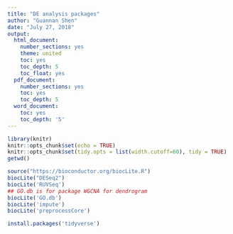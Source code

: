 ---
title: "DE analysis packages"
author: "Guannan Shen"
date: "July 27, 2018"
output:
  html_document:
    number_sections: yes
    theme: united
    toc: yes
    toc_depth: 5
    toc_float: yes
  pdf_document:
    number_sections: yes
    toc: yes
    toc_depth: 5
  word_document:
    toc: yes
    toc_depth: '5'
---

```{r setup, include=FALSE}
library(knitr)
knitr::opts_chunk$set(echo = TRUE)
knitr::opts_chunk$set(tidy.opts = list(width.cutoff=60), tidy = TRUE)
getwd()
```

```{r DE package, echo=TRUE,warning=FALSE, message=FALSE, prompt=TRUE}
source("https://bioconductor.org/biocLite.R")
biocLite("DESeq2")
biocLite('RUVSeq')
## GO.db is for package WGCNA for dendrogram
biocLite('GO.db')          
biocLite('impute') 
biocLite('preprocessCore') 

install.packages('tidyverse')
```



